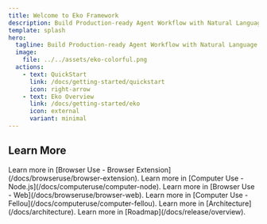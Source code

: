 ```yaml
---
title: Welcome to Eko Framework
description: Build Production-ready Agent Workflow with Natural Language
template: splash
hero:
  tagline: Build Production-ready Agent Workflow with Natural Language
  image:
    file: ../../assets/eko-colorful.png
  actions:
    - text: QuickStart
      link: /docs/getting-started/quickstart
      icon: right-arrow
    - text: Eko Overview
      link: /docs/getting-started/eko
      icon: external
      variant: minimal
---
```



## Learn More

<CardGrid>
	<Card title="Use Eko in Browser Extension" icon="puzzle">
		Learn more in [Browser Use - Browser Extension](/docs/browseruse/browser-extension).
	</Card>
	<Card title="Use Eko in Node.js" icon="node">
		Learn more in [Computer Use - Node.js](/docs/computeruse/computer-node).
	</Card>
	<Card title="Use Eko in Web" icon="seti:react">
		Learn more in [Browser Use - Web](/docs/browseruse/browser-web).
	</Card>
	<Card title="Use Eko in AI-Browser Fellou" icon="laptop">
		Learn more in [Computer Use - Fellou](/docs/computeruse/computer-fellou).
	</Card>
	<Card title="Architecture" icon="threads">
		Learn more in [Architecture](/docs/architecture).
	</Card>
	<Card title="Roadmap" icon="seti:todo">
		Learn more in [Roadmap](/docs/release/overview).
	</Card>
</CardGrid>
